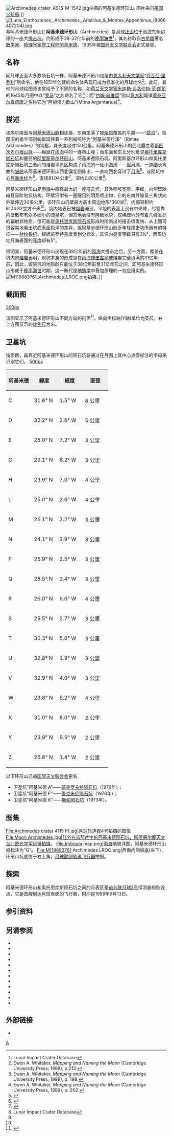 {{lunar crater data |
 image=Archimedes crater 4115 h1.jpg|
 caption=[[月球轨道器4号|月球轨道器4号]]拍摄的影像|
 latitude=29.7|
 N_or_S=N|
 longitude=3.99|
 E_or_W=W|
 diameter=81.04公里|
 depth=2.80公里|
 colong=4|
 eponym=[[阿基米德|阿基米德]]}}
[[Image:Archimedes_crater_AS15-M-1542.jpg|thumb]]拍摄的阿基米德环形山. 图片来自[[美国宇航局|美国宇航局]].]]
[[Image:Luna_Erathostenes,_Archimedes,_Aristillus_&_Montes_Appenninus_(8066407204).jpg|thumb]]与阿基米德环形山]]
'''阿基米德环形山'''（Archimedes）是[[月球正面|月球正面]]位于[[雨海|雨海]]东侧边缘的一座大[[撞击坑|撞击坑]]，约形成于38-32亿年前的[[晚雨海世|晚雨海世]]<ref name=LICD>Lunar Impact Crater Database</ref>，其名称取自[[古希腊|古希腊]]著名[[数学家|数学家]]、[[物理学家|物理学家]]暨[[工程师|工程师]][[阿基米德|阿基米德]]，1935年被[[国际天文学联合会|国际天文学联合会]]正式接受。

==名称==
同月球正面大多数陨石坑一样，阿基米德环形山也是由[[意大利|意大利]][[天文学家|天文学家]]“[[乔瓦尼·巴蒂斯塔·里乔利|乔瓦尼·里乔利]]”所命名，他在1651年创建的命名体系现已成为标准化的月球地名<ref>Ewen A. Whitaker, ''Mapping and Naming the Moon'' (Cambridge University Press, 1999), p.213.</ref>。此前，其他的月球绘图师也曾给予了不同的名称，如[[荷兰|荷兰]][[天文学家|天文学家]][[米迦勒·弗洛伦特·范·朗伦|米迦勒·弗洛伦特·范·朗伦]]的1645年月图中以“[[罗马|罗马]]”之名命名了它<ref>Ewen A. Whitaker, ''Mapping and Naming the Moon'' (Cambridge University Press, 1999), p. 198.</ref>；而“[[约翰·赫维留|约翰·赫维留]]”则以[[意大利|意大利]]城镇[[蒙泰亚尔真塔廖|蒙泰亚尔真塔廖]]之名称它为“阿根塔力欧山”(Mons Argentarius)<ref>Ewen A. Whitaker, ''Mapping and Naming the Moon'' (Cambridge University Press, 1999), p. 202.</ref>。

==描述==
该陨坑南面与[[阿基米德山脉|阿基米德山脉]]相连接，东南坐落了被[[熔岩|熔岩]]覆盖的平原——“[[凋沼|腐沼]]”，而腐沼的南半部则蜿蜒延伸着一系列被统称为“阿基米德月溪”（Rimae Archimedes）的沟壑，其长度超过150公里。阿基米德环形山的西北矗立着[[斯匹次卑尔根山脉|斯匹次卑尔根山脉]]——绵延在[[雨海|雨海]]中的一连串山峰；而东面和东北分别毗邻[[奥托里库斯陨石坑|奥托里库斯陨石坑]]和醒目的[[阿里斯基尔环形山|阿里斯基尔环形山]]。阿基米德陨石坑、阿里斯基尔环形山和奥托里库斯陨石坑三者间的熔岩平原区构成了雨海的一处小[[海湾|海湾]]——[[眉月湾|眉月湾]]，一道细长弯曲的[[皱岭|皱岭]]从阿基米德环形山西北偏北侧伸出，一直向西北穿过了[[月海|月海]]<ref>{{Cite web |url=http://planetarynames.wr.usgs.gov/images/Lunar/lac_41_wac.pdf |title=Crater Archimed on the Map LAC-41. |accessdate=2017-06-03 |archive-date=2014-10-23 |archive-url=https://web.archive.org/web/20141023155849/http://planetarynames.wr.usgs.gov/images/Lunar/lac_41_wac.pdf |dead-url=no }}</ref>。该陨坑中心[[月面坐标|月面坐标]]为{{Coord|29.72|N|3.99|W|globe:Moon|nogoogle=1|noosm=1}}<ref>{{Cite web |url=http://planetarynames.wr.usgs.gov/Feature/350 |title=Nomenclature of Planetary Names of the International Astronomical Union |access-date=2017-06-03 |archive-date=2020-11-27 |archive-url=https://web.archive.org/web/20201127012934/https://planetarynames.wr.usgs.gov/Feature/350 |dead-url=no }}</ref>，直径81.04公里<ref>{{Cite web |url=http://fisherka.csolutionshosting.net/astronote/plan/craterdepth/html/CraterDepthFeatureNameWestfall.html |title=Digitized Lunar Crater Depths - Westfall (2000) |accessdate=2017-06-03 |archive-date=2014-12-18 |archive-url=https://archive.today/20141218234310/http://fisherka.csolutionshosting.net/astronote/plan/craterdepth/html/CraterDepthFeatureNameWestfall.html |dead-url=yes }}</ref>，深约2.80公里<ref name=LICD>Lunar Impact Crater Database</ref>。

阿基米德环形山是[[雨海|雨海]]中直径最大的一座撞击坑，其外侧坡宽厚、平缓，内侧壁陡峭且呈阶地状结构，环壁沿附有一圈醒目的明亮喷出物，它的东南外坡呈三角状向外延伸近30多公里。该环形山坑壁最大高出周边地形1360米<ref name="LICD"/>，内部容积约6104.82立方千米<ref name="LICD"/>。坑内地表已被[[熔岩|熔岩]]淹没，平坦的表面上没有中央峰，尽管靠内壁散布有众多细小的流星坑，但其地表没有隆起地貌，仅稀疏地分布着几缕发亮的辐射状物质，很可能是[[奥托里库斯陨石坑|奥托里库斯陨石坑]]形成时所溅出的撞击喷发物，从上图可很容易地看出坑底表面色泽的差异，但阿基米德环形山缺乏年轻撞击坑所拥有的特征——[[射纹系统|射纹系统]]。根据施罗特亮度表划分标准，其坑内亮度等级只有3½°，而周边地月海表面的亮度却有5°。

很明显，阿基米德环形山出现在38亿年前的[[雨海|雨海]]大撞击之后，另一方面，覆盖在坑内的[[熔岩|熔岩]]表明，陨坑本身的形成是在[[雨海|雨海撞击盆地]]被熔岩完全填满的31亿年前，因此，该陨坑的地质龄只能位于38亿年前至31亿年前之间，即阿基米德环形山形成于[[晚雨海世|晚雨海世]]时期，这一断代是[[地质学|地质学]]中叠加原理的一则应用实例。
[[Image:M119883761_Archimedes_LROC.png|thumb]]拍摄。]]

==截面图==
[[image:Archimedes_crater_cross_section.jpg|300px]]

该图显示了阿基米德环形山不同方向的剖面<ref>{{Cite web |url=http://ntrs.nasa.gov/archive/nasa/casi.ntrs.nasa.gov/19660012493_1966012493.pdf |title=Catalogue of lunar craters cross sections I Craters with peaks by Gerald S. Hawkins, William H. Zack and Stephen M. Saslow |accessdate=2017-06-03 |archive-date=2013-11-05 |archive-url=https://web.archive.org/web/20131105120354/http://ntrs.nasa.gov/archive/nasa/casi.ntrs.nasa.gov/19660012493_1966012493.pdf |dead-url=no }}</ref>，纵向坐标轴(Y轴)单位为[[英尺|英尺]]，右上方图显示的[[比例尺|比例尺]]为米。

==卫星坑==
按惯例，最靠近阿基米德环形山的陨石坑将通过在月图上其中心点旁标注的字母来识别它们。
[[image:Archimedes_lunar_crater_map.jpg|500px]]

{| class="wikitable" style="text-align:center"
!width="25%" style="background:#eeeeee;" |阿基米德
!width="25%" style="background:#eeeeee;" |緯度
!width="25%" style="background:#eeeeee;" |經度
!width="25%" style="background:#eeeeee;" |直徑
|-
| C
| 31.6° N
| 1.5° W
| 8 公里
|-
| D
| 32.2° N
| 2.6° W
| 5 公里
|-
| E
| 25.0° N
| 7.2° W
| 3 公里
|-
| G
| 29.1° N
| 8.2° W
| 3 公里
|-
| H
| 23.9° N
| 7.0° W
| 4 公里
|-
| L
| 25.0° N
| 2.6° W
| 4 公里
|-
| M
| 26.1° N
| 3.2° W
| 3 公里
|-
| N
| 24.1° N
| 3.9° W
| 3 公里
|-
| P
| 25.9° N
| 2.5° W
| 3 公里
|-
| Q
| 28.5° N
| 2.4° W
| 3 公里
|-
| R
| 26.0° N
| 6.6° W
| 4 公里
|-
| S
| 29.5° N
| 2.7° W
| 3 公里
|-
| T
| 30.3° N
| 5.0° W
| 3 公里
|-
| U
| 32.8° N
| 1.9° W
| 3 公里
|-
| V
| 32.9° N
| 4.0° W
| 3 公里
|-
| W
| 23.8° N
| 6.2° W
| 4 公里
|-
| X
| 31.0° N
| 8.0° W
| 2 公里
|-
| Y
| 29.9° N
| 9.5° W
| 2 公里
|-
| Z
| 26.8° N
| 1.4° W
| 2 公里
|}

以下环形山已被[[国际天文联合会|国际天文联合会]]更名.
* 卫星坑“阿基米德 A”——[[班克罗夫特陨石坑|班克罗夫特陨石坑]]（1976年）；
* 卫星坑“阿基米德 F”——[[麦克米伦陨石坑|麦克米伦陨石坑]]（1976年）；
* 卫星坑“阿基米德 K”——[[斯帕陨石坑|斯帕陨石坑]]（1973年）。

==图集==
<gallery heights="200px" mode="packed">
File:Archimedes crater 4115 h1.jpg|[[月球轨道器4号|月球轨道器4号]]拍摄的图像
File:Moon.Archimedes.jpg|红外光谱照片中的阿基米德陨石坑，斯德哥尔摩天文台北欧光学望远镜拍摄。
File:Imbrium map.png|[[雨海|雨海]]地貌详图，阿基米德环形山被标注为"G"。
File:M119883761 Archimedes LROC.png|西南内侧坡底(左下)，环形山坑底位于右上角，[[月球勘测轨道飞行器|月球勘测轨道飞行器]]拍摄。
</gallery>
==探索==
阿基米德环形山和奥托里库斯陨石坑之间的月表区是[[前苏联|前苏联]][[月球2号|月球2号]]探测器的坠毁点，它是首艘到达月球表面的飞行器，时间是1959年9月13日。

==参引资料==
{{Reflist}}

==另请参阅==
{{refbegin}}
* {{cite book
  | last1 = Andersson
  | first1 = L. E.
  | last2 = Whitaker
  | first2 = E. A.
  | authorlink2 = Ewen Whitaker
  | date = 1982
  | title = [[NASA|NASA]] Catalogue of Lunar Nomenclature
  | publisher = NASA RP-1097
  | ref = harv
  }}
* {{cite web
  | last = Blue
  | first = Jennifer
  | date = July 25, 2007
  | title = Gazetteer of Planetary Nomenclature
  | publisher = [[United_States_Geological_Survey|USGS]]
  | url = http://planetarynames.wr.usgs.gov/
  | accessdate = 2007-08-05
  | ref = harv
  | archive-date = 2019-12-05
  | archive-url = https://web.archive.org/web/20191205162958/https://planetarynames.wr.usgs.gov/
  | dead-url = no
  }}
* {{cite book
  | last1 = Bussey
  | first1 = B.
  | authorlink1 = Ben Bussey
  | last2 = Spudis
  | first2 = P.
  | authorlink2 = Paul Spudis
  | date = 2004
  | title = The Clementine Atlas of the Moon
  | publisher = Cambridge University Press
  | location = New York
  | isbn = 978-0-521-81528-4
  | ref = harv
  }}
* {{cite book
  | last1 = Cocks
  | first1 = Elijah E.
  | last2 = Cocks
  | first2 = Josiah C.
  | date = 1995
  | title = Who's Who on the Moon: A Biographical Dictionary of Lunar Nomenclature
  | url = https://archive.org/details/isbn_9780936389271
  | publisher = Tudor Publishers
  | isbn = 978-0-936389-27-1
  | ref = harv
  }}
* {{cite web
  | last = McDowell
  | first = Jonathan
  | date = July 15, 2007
  | url = http://host.planet4589.org/astro/lunar/
  | title = Lunar Nomenclature
  | publisher = Jonathan's Space Report
  | accessdate = 2007-10-24
  | ref = harv
  | archive-date = 2019-06-21
  | archive-url = https://web.archive.org/web/20190621012337/http://host.planet4589.org/astro/lunar/
  | dead-url = no
  }}
* {{cite journal| last1 = Menzel| first1 = D. H.| last2 = Minnaert| first2 = M.| last3 = Levin| first3 = B.| last4 = Dollfus| first4 = A.| last5 = Bell| first5 = B.| title = Report on Lunar Nomenclature by the Working Group of Commission 17 of the IAU| doi = 10.1007/BF00171763| journal = Space Science Reviews| volume = 12| issue = 2| pages = 136–186| year = 1971| pmid = | pmc =| bibcode = 1971SSRv...12..136M| ref = harv}}
* {{cite book
  | first = Patrick
  | last = Moore
  | authorlink = Patrick Moore
  | date = 2001
  | title = On the Moon
  | url = https://archive.org/details/patrickmooreonmo00patr
  | publisher = Sterling Publishing Co
  | isbn = 978-0-304-35469-6
  | ref = harv
  }}
* {{cite book
  | first = Fred W.
  | last = Price
  | date = 1988
  | title = The Moon Observer's Handbook
  | publisher = Cambridge University Press
  | isbn = 978-0-521-33500-3
  | ref = harv
  }}
* {{cite book
  | last = Rükl
  | first = Antonín
  | authorlink = Antonín Rükl
  | date = 1990
  | title = Atlas of the Moon
  | publisher = Kalmbach Books
  | isbn = 978-0-913135-17-4
  | ref = harv
  }}
* {{cite book
  | last = Webb
  | first = Rev. T. W.
  | authorlink = Thomas William Webb
  | date = 1962
  | title = Celestial Objects for Common Telescopes
  | url = https://archive.org/details/celestialobjects00webb
  | edition = 6th revised
  | publisher = Dover
  | isbn = 978-0-486-20917-3
  | ref = harv
  }}
* {{cite book
  | first = Ewen A.
  | last = Whitaker
  | authorlink = Ewen Whitaker
  | date = 1999
  | title = Mapping and Naming the Moon
  | publisher = Cambridge University Press
  | isbn = 978-0-521-62248-6
  | ref = harv
  }}
* {{cite book
  | first = Peter T.
  | last = Wlasuk
  | date = 2000
  | title = Observing the Moon
  | publisher = Springer
  | isbn = 978-1-85233-193-1
  | ref = harv
 }}
{{refend}}

==外部链接==
*{{cite web | title=特征图: 阿基米德环形山 - 被掩埋的月海陨石坑! | work=Lunar Reconnaissance Orbiter | publisher=NASA | date=March 2, 2011 | url=http://www.nasa.gov/mission_pages/LRO/multimedia/lroimages/lroc-20110302-archimedes.html | accessdate=2011-03-18 | archiveurl=https://web.archive.org/web/20110316122022/http://www.nasa.gov/mission_pages/LRO/multimedia/lroimages/lroc-20110302-archimedes.html | archivedate=2011-03-16| deadurl=no }}

[[Category:月球環形山|A]]
{{月球环形山 (A-B)}}